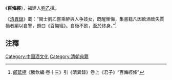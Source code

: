 《'''百悔經'''》，福建人[[劉乙|劉乙]]撰。

《[[清異錄|清異錄]]》載：“閩士劉乙嘗乘醉與人争妓女，既醒慚悔，集書籍凡因飲酒致失賈禍者編以自警，題曰《百悔經》。自後不飲，至於終身。”<ref>[[郎延極|郎延極]]《勝飲編·卷十三》引《清異錄》卷上《君子》“百悔經條”</ref>

==注釋==
<references/>

[[Category:中国酒文化|Category:中国酒文化]]
[[Category:清朝典籍|Category:清朝典籍]]